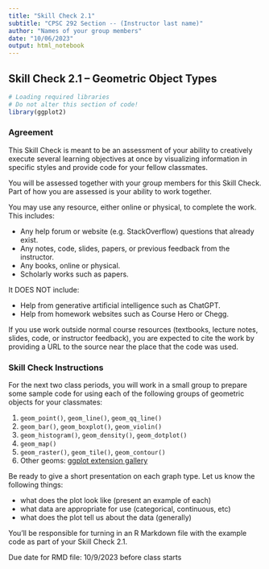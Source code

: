 ```yaml
---
title: "Skill Check 2.1"
subtitle: "CPSC 292 Section -- (Instructor last name)"
author: "Names of your group members"
date: "10/06/2023"
output: html_notebook
---
```


## Skill Check 2.1 -- Geometric Object Types

```r
# Loading required libraries
# Do not alter this section of code!
library(ggplot2)
```

### Agreement 

This Skill Check is meant to be an assessment of your ability to creatively execute several learning objectives at once by visualizing information in specific styles and provide code for your fellow classmates. 

You will be assessed together with your group members for this Skill Check. Part of how you are assessed is your ability to work together. 

You may use any resource, either online or physical, to complete the work. This includes: 

 - Any help forum or website (e.g. StackOverflow) questions that already exist.
 - Any notes, code, slides, papers, or previous feedback from the instructor.
 - Any books, online or physical.
 - Scholarly works such as papers. 
 
It DOES NOT include:

 - Help from generative artificial intelligence such as ChatGPT.
 - Help from homework websites such as Course Hero or Chegg.
 
If you use work outside normal course resources (textbooks, lecture notes, slides, code, or instructor feedback), you are expected to cite the work by providing a URL to the source near the place that the code was used.

### Skill Check Instructions

For the next two class periods, you will work in a small group to prepare some sample code for using each of the following groups of geometric objects for your classmates: 

 1. `geom_point()`, `geom_line()`, `geom_qq_line()`
 2. `geom_bar()`, `geom_boxplot()`, `geom_violin()`
 3. `geom_histogram()`, `geom_density()`, `geom_dotplot()` 
 4. `geom_map()`
 5. `geom_raster()`, `geom_tile()`, `geom_contour()`
 6. Other geoms: [ggplot extension gallery](https://exts.ggplot2.tidyverse.org/gallery/)
 
Be ready to give a short presentation on each graph type. Let us know the following things: 

 * what does the plot look like (present an example of each)
 * what data are appropriate for use (categorical, continuous, etc)
 * what does the plot tell us about the data (generally)
 
You'll be responsible for turning in an R Markdown file with the example code as part of your Skill Check 2.1. 

Due date for RMD file: 10/9/2023 before class starts
